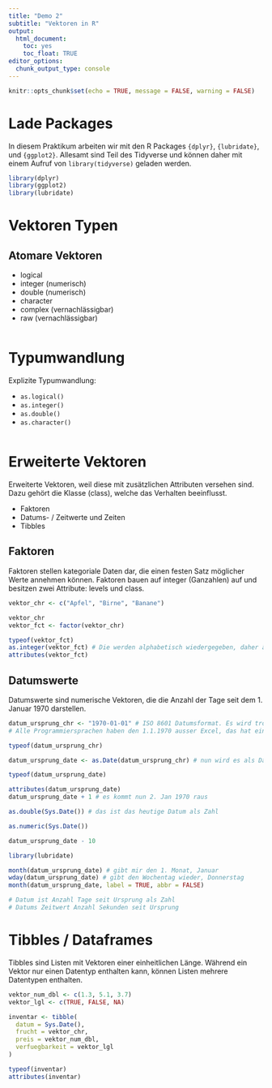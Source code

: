 ```yaml
---
title: "Demo 2"
subtitle: "Vektoren in R"
output: 
  html_document: 
    toc: yes
    toc_float: TRUE
editor_options: 
  chunk_output_type: console
---
```


```r
knitr::opts_chunk$set(echo = TRUE, message = FALSE, warning = FALSE)
```


# Lade Packages

In diesem Praktikum arbeiten wir mit den R Packages `{dplyr}`, `{lubridate}`, und `{ggplot2}`. Allesamt sind Teil des Tidyverse und können daher mit einem Aufruf von `library(tidyverse)` geladen werden.

```r

library(dplyr)
library(ggplot2)
library(lubridate)

```

# Vektoren Typen

## Atomare Vektoren 

- logical
- integer (numerisch)
- double (numerisch)
- character
- complex (vernachlässigbar)
- raw (vernachlässigbar)

```r


```

# Typumwandlung

Explizite Typumwandlung:

- `as.logical()`
- `as.integer()`
- `as.double()`
- `as.character()`

```r


```

# Erweiterte Vektoren

Erweiterte Vektoren, weil diese mit zusätzlichen Attributen versehen sind. Dazu gehört die Klasse (class), welche das Verhalten beeinflusst. 

- Faktoren 
- Datums- / Zeitwerte und Zeiten
- Tibbles

## Faktoren

Faktoren stellen kategoriale Daten dar, die einen festen Satz möglicher Werte annehmen können. Faktoren bauen auf integer (Ganzahlen) auf und besitzen zwei Attribute: levels und class.

```r
vektor_chr <- c("Apfel", "Birne", "Banane")

vektor_chr
vektor_fct <- factor(vektor_chr)

typeof(vektor_fct)
as.integer(vektor_fct) # Die werden alphabetisch wiedergegeben, daher ändert die Reihenfolge gegenüber wie das objkt definiert wurde
attributes(vektor_fct)

```

## Datumswerte

Datumswerte sind numerische Vektoren, die die Anzahl der Tage seit dem 1. Januar 1970 darstellen.

```r

datum_ursprung_chr <- "1970-01-01" # ISO 8601 Datumsformat. Es wird trotzdem nur als Text gespeichert.
# Alle Programmiersprachen haben den 1.1.1970 ausser Excel, das hat ein anderes Datum. Kann zu Fehlern passieren

typeof(datum_ursprung_chr)

datum_ursprung_date <- as.Date(datum_ursprung_chr) # nun wird es als Datum erkannt, hinter dem Objekt steht nun auch UTC (Timezone)

typeof(datum_ursprung_date)

attributes(datum_ursprung_date) 
datum_ursprung_date + 1 # es kommt nun 2. Jan 1970 raus

as.double(Sys.Date()) # das ist das heutige Datum als Zahl

as.numeric(Sys.Date())

datum_ursprung_date - 10

library(lubridate)

month(datum_ursprung_date) # gibt mir den 1. Monat, Januar
wday(datum_ursprung_date) # gibt den Wochentag wieder, Donnerstag
month(datum_ursprung_date, label = TRUE, abbr = FALSE) 

# Datum ist Anzahl Tage seit Ursprung als Zahl
# Datums Zeitwert Anzahl Sekunden seit Ursprung

```

# Tibbles / Dataframes

Tibbles sind Listen mit Vektoren einer einheitlichen Länge. Während ein Vektor nur einen Datentyp enthalten kann, können Listen mehrere Datentypen enthalten.

```r

vektor_num_dbl <- c(1.3, 5.1, 3.7)
vektor_lgl <- c(TRUE, FALSE, NA)

inventar <- tibble(
  datum = Sys.Date(), 
  frucht = vektor_chr,
  preis = vektor_num_dbl,
  verfuegbarkeit = vektor_lgl
)

typeof(inventar)
attributes(inventar)

```

